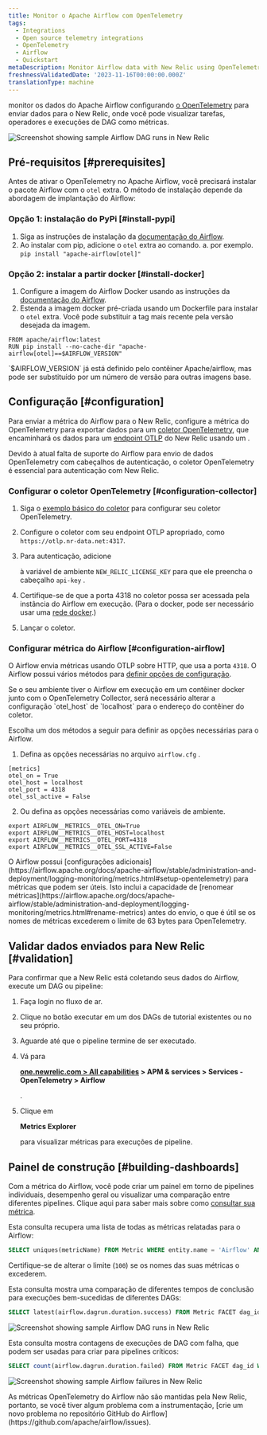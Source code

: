 ```yaml
---
title: Monitor o Apache Airflow com OpenTelemetry
tags:
  - Integrations
  - Open source telemetry integrations
  - OpenTelemetry
  - Airflow
  - Quickstart
metaDescription: Monitor Airflow data with New Relic using OpenTelemetry.
freshnessValidatedDate: '2023-11-16T00:00:00.000Z'
translationType: machine
---
```




monitor os dados do Apache Airflow configurando [o OpenTelemetry](https://airflow.apache.org/docs/apache-airflow/stable/administration-and-deployment/logging-monitoring/metrics.html#setup-opentelemetry) para enviar dados para o New Relic, onde você pode visualizar tarefas, operadores e execuções de DAG como métricas.

<img
  title="Screenshot showing sample Airflow DAG runs in New Relic"
  alt="Screenshot showing sample Airflow DAG runs in New Relic"
  src={opentelemetryAirflow01}
/>

## Pré-requisitos [#prerequisites]

Antes de ativar o OpenTelemetry no Apache Airflow, você precisará instalar o pacote Airflow com o `otel` extra. O método de instalação depende da abordagem de implantação do Airflow:

### Opção 1: instalação do PyPi [#install-pypi]

1. Siga as instruções de instalação da [documentação do Airflow](https://airflow.apache.org/docs/apache-airflow/stable/installation/installing-from-pypi.html).
2. Ao instalar com pip, adicione o `otel` extra ao comando. a. por exemplo. `pip install "apache-airflow[otel]"`

### Opção 2: instalar a partir docker [#install-docker]

1. Configure a imagem do Airflow Docker usando as instruções da [documentação do Airflow](https://airflow.apache.org/docs/docker-stack/index.html).
2. Estenda a imagem docker pré-criada usando um Dockerfile para instalar o `otel` extra. Você pode substituir a tag mais recente pela versão desejada da imagem.

```
FROM apache/airflow:latest
RUN pip install --no-cache-dir "apache-airflow[otel]==$AIRFLOW_VERSION"
```

<Callout variant="tip">
  `$AIRFLOW_VERSION` já está definido pelo contêiner Apache/airflow, mas pode ser substituído por um número de versão para outras imagens base.
</Callout>

## Configuração [#configuration]

Para enviar a métrica do Airflow para o New Relic, configure a métrica do OpenTelemetry para exportar dados para um [coletor OpenTelemetry](/docs/more-integrations/open-source-telemetry-integrations/opentelemetry/collector/opentelemetry-collector-intro/), que encaminhará os dados para um [endpoint OTLP](/docs/more-integrations/open-source-telemetry-integrations/opentelemetry/opentelemetry-setup/#note-endpoints) do New Relic usando um <InlinePopover type="licenseKey"/>.

<Callout variant="important">
  Devido à atual falta de suporte do Airflow para envio de dados OpenTelemetry com cabeçalhos de autenticação, o coletor OpenTelemetry é essencial para autenticação com New Relic.
</Callout>

### Configurar o coletor OpenTelemetry [#configuration-collector]

1. Siga o [exemplo básico do coletor](/docs/more-integrations/open-source-telemetry-integrations/opentelemetry/collector/opentelemetry-collector-basic/) para configurar seu coletor OpenTelemetry.

2. Configure o coletor com seu endpoint OTLP apropriado, como `https://otlp.nr-data.net:4317`.

3. Para autenticação, adicione

   <InlinePopover type="licenseKey"/>

   à variável de ambiente `NEW_RELIC_LICENSE_KEY` para que ele preencha o cabeçalho `api-key` .

4. Certifique-se de que a porta 4318 no coletor possa ser acessada pela instância do Airflow em execução. (Para o docker, pode ser necessário usar uma [rede docker](https://docs.docker.com/network/).)

5. Lançar o coletor.

### Configurar métrica do Airflow [#configuration-airflow]

O Airflow envia métricas usando OTLP sobre HTTP, que usa a porta `4318`. O Airflow possui vários métodos para [definir opções de configuração](https://airflow.apache.org/docs/apache-airflow/stable/howto/set-config.html).

<Callout variant="important">
  Se o seu ambiente tiver o Airflow em execução em um contêiner docker junto com o OpenTelemetry Collector, será necessário alterar a configuração `otel_host` de `localhost` para o endereço do contêiner do coletor.
</Callout>

Escolha um dos métodos a seguir para definir as opções necessárias para o Airflow.

1. Defina as opções necessárias no arquivo `airflow.cfg` .

```
[metrics]
otel_on = True
otel_host = localhost
otel_port = 4318
otel_ssl_active = False
```

2. Ou defina as opções necessárias como variáveis de ambiente.

```
export AIRFLOW__METRICS__OTEL_ON=True
export AIRFLOW__METRICS__OTEL_HOST=localhost
export AIRFLOW__METRICS__OTEL_PORT=4318
export AIRFLOW__METRICS__OTEL_SSL_ACTIVE=False
```

<Callout variant="tip">
  O Airflow possui [configurações adicionais](https://airflow.apache.org/docs/apache-airflow/stable/administration-and-deployment/logging-monitoring/metrics.html#setup-opentelemetry) para métricas que podem ser úteis. Isto inclui a capacidade de [renomear métricas](https://airflow.apache.org/docs/apache-airflow/stable/administration-and-deployment/logging-monitoring/metrics.html#rename-metrics) antes do envio, o que é útil se os nomes de métricas excederem o limite de 63 bytes para OpenTelemetry.
</Callout>

## Validar dados enviados para New Relic [#validation]

Para confirmar que a New Relic está coletando seus dados do Airflow, execute um DAG ou pipeline:

1. Faça login no fluxo de ar.

2. Clique no botão executar em um dos DAGs de tutorial existentes ou no seu próprio.

3. Aguarde até que o pipeline termine de ser executado.

4. Vá para

   <DoNotTranslate>**[one.newrelic.com > All capabilities](https://one.newrelic.com/all-capabilities) > APM & services > Services - OpenTelemetry > Airflow**</DoNotTranslate>

   .

5. Clique em

   <DoNotTranslate>**Metrics Explorer**</DoNotTranslate>

   para visualizar métricas para execuções de pipeline.

## Painel de construção [#building-dashboards]

Com a métrica do Airflow, você pode criar um painel em torno de pipelines individuais, desempenho geral ou visualizar uma comparação entre diferentes pipelines. Clique aqui para saber mais sobre como [consultar sua métrica](/docs/data-apis/understand-data/metric-data/query-metric-data-type/).

Esta consulta recupera uma lista de todas as métricas relatadas para o Airflow:

```sql
SELECT uniques(metricName) FROM Metric WHERE entity.name = 'Airflow' AND metricName LIKE 'airflow.%' SINCE 30 MINUTES AGO LIMIT 100
```

Certifique-se de alterar o limite (`100`) se os nomes das suas métricas o excederem.

Esta consulta mostra uma comparação de diferentes tempos de conclusão para execuções bem-sucedidas de diferentes DAGs:

```sql
SELECT latest(airflow.dagrun.duration.success) FROM Metric FACET dag_id WHERE entity.name = 'Airflow' SINCE 30 minutes AGO TIMESERIES
```

<img
  title="Screenshot showing sample Airflow DAG runs in New Relic"
  alt="Screenshot showing sample Airflow DAG runs in New Relic"
  src={opentelemetryAirflow01}
/>

Esta consulta mostra contagens de execuções de DAG com falha, que podem ser usadas para criar <InlinePopover type="alerts"/>para pipelines críticos:

```sql
SELECT count(airflow.dagrun.duration.failed) FROM Metric FACET dag_id WHERE entity.name = 'Airflow' SINCE 30 minutes AGO TIMESERIES
```

<img
  title="Screenshot showing sample Airflow failures in New Relic"
  alt="Screenshot showing sample Airflow failures in New Relic"
  src={opentelemetryAirflow02}
/>

<Callout variant="important">
  As métricas OpenTelemetry do Airflow não são mantidas pela New Relic, portanto, se você tiver algum problema com a instrumentação, [crie um novo problema no repositório GitHub do Airflow](https://github.com/apache/airflow/issues).
</Callout>

<InstallFeedback/>